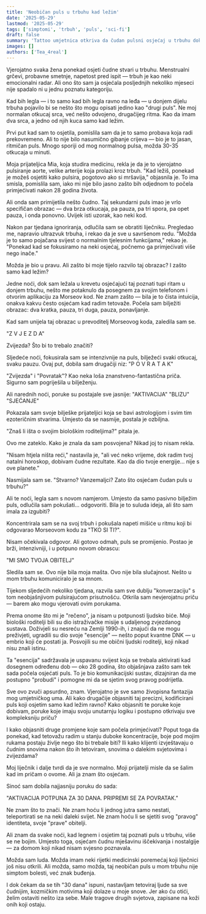```yaml
---
title: 'Neobičan puls u trbuhu kad ležim'
date: '2025-05-29'
lastmod: '2025-05-29'
tags: ['simptomi', 'trbuh', 'puls', 'sci-fi']
draft: false
summary: 'Tattoo umjetnica otkriva da čudan pulsni osjećaj u trbuhu dok leži krije zapanjujuću tajnu o njezinom podrijetlu i svrsi.'
images: []
authors: ['Tea_4real']
---
```


Vjerojatno svaka žena ponekad osjeti čudne stvari u trbuhu. Menstrualni grčevi, probavne smetnje, napetost pred ispit — trbuh je kao neki emocionalni radar. Ali ono što sam ja osjećala posljednjih nekoliko mjeseci nije spadalo ni u jednu poznatu kategoriju.

Kad bih legla — i to samo kad bih legla ravno na leđa — u donjem dijelu trbuha pojavilo bi se nešto što mogu opisati jedino kao "drugi puls". Ne moj normalan otkucaj srca, već nešto odvojeno, drugačijeg ritma. Kao da imam dva srca, a jedno od njih kuca samo kad ležim.

Prvi put kad sam to osjetila, pomislila sam da je to samo probava koja radi prekovremeno. Ali to nije bilo nasumično gibanje crijeva — bio je to jasan, ritmičan puls. Mnogo sporiji od mog normalnog pulsa, možda 30-35 otkucaja u minuti.

Moja prijateljica Mia, koja studira medicinu, rekla je da je to vjerojatno pulsiranje aorte, velike arterije koja prolazi kroz trbuh. "Kad ležiš, ponekad je možeš osjetiti kako pulsira, pogotovo ako si mršavija," objasnila je. To ima smisla, pomislila sam, iako mi nije bilo jasno zašto bih odjednom to počela primjećivati nakon 28 godina života.

Ali onda sam primijetila nešto čudno. Taj sekundarni puls imao je vrlo specifičan obrazac — dva brza otkucaja, pa pauza, pa tri spora, pa opet pauza, i onda ponovno. Uvijek isti uzorak, kao neki kod.

Nakon par tjedana ignoriranja, odlučila sam se obratiti liječniku. Pregledao me, napravio ultrazvuk trbuha, i rekao da je sve u savršenom redu. "Možda je to samo pojačana svijest o normalnim tjelesnim funkcijama," rekao je. "Ponekad kad se fokusiramo na neki osjećaj, počnemo ga primjećivati više nego inače."

Možda je bio u pravu. Ali zašto bi moje tijelo razvilo taj obrazac? I zašto samo kad ležim?

Jedne noći, dok sam ležala u krevetu osjećajući taj poznati tupi ritam u donjem trbuhu, nešto me potaknulo da posegnem za svojim telefonom i otvorim aplikaciju za Morseov kod. Ne znam zašto — bila je to čista intuicija, onakva kakvu često osjećam kad radim tetovaže. Počela sam bilježiti obrazac: dva kratka, pauza, tri duga, pauza, ponavljanje.

Kad sam unijela taj obrazac u prevoditelj Morseovog koda, zaledila sam se.

"Z V J E Z D A"

Zvijezda? Što bi to trebalo značiti?

Sljedeće noći, fokusirala sam se intenzivnije na puls, bilježeći svaki otkucaj, svaku pauzu. Ovaj put, dobila sam drugačiji niz:
"P O V R A T A K"

"Zvijezda" i "Povratak"? Kao neka loša znanstveno-fantastična priča. Sigurno sam pogriješila u bilježenju.

Ali narednih noći, poruke su postajale sve jasnije:
"AKTIVACIJA"
"BLIZU"
"SJEĆANJE"

Pokazala sam svoje bilješke prijateljici koja se bavi astrologijom i svim tim ezoteričnim stvarima. Umjesto da se nasmije, postala je ozbiljna.

"Znaš li išta o svojim biološkim roditeljima?" pitala je.

Ovo me zateklo. Kako je znala da sam posvojena? Nikad joj to nisam rekla.

"Nisam htjela ništa reći," nastavila je, "ali već neko vrijeme, dok radim tvoj natalni horoskop, dobivam čudne rezultate. Kao da dio tvoje energije... nije s ove planete."

Nasmijala sam se. "Stvarno? Vanzemaljci? Zato što osjećam čudan puls u trbuhu?"

Ali te noći, legla sam s novom namjerom. Umjesto da samo pasivno bilježim puls, odlučila sam pokušati... odgovoriti. Bila je to suluda ideja, ali što sam imala za izgubiti?

Koncentrirala sam se na svoj trbuh i pokušala napeti mišiće u ritmu koji bi odgovarao Morseovom kodu za "TKO SI TI?".

Nisam očekivala odgovor. Ali gotovo odmah, puls se promijenio. Postao je brži, intenzivniji, i u potpuno novom obrascu:

"MI SMO TVOJA OBITELJ"

Sledila sam se. Ovo nije bila moja mašta. Ovo nije bila slučajnost. Nešto u mom trbuhu komuniciralo je sa mnom.

Tijekom sljedećih nekoliko tjedana, razvila sam sve dublju "konverzaciju" s tom neobjašnjivom pulsirajućom prisutnošću. Otkrila sam nevjerojatnu priču — barem ako mogu vjerovati ovim porukama.

Prema onome što mi je "rečeno", ja nisam u potpunosti ljudsko biće. Moji biološki roditelji bili su dio istraživačke misije s udaljenog zvjezdanog sustava. Doživjeli su nesreću na Zemlji 1990-ih, i znajući da ne mogu preživjeti, ugradili su dio svoje "esencije" — nešto poput kvantne DNK — u embrio koji će postati ja. Posvojili su me obični ljudski roditelji, koji nikad nisu znali istinu.

Ta "esencija" sadržavala je uspavanu svijest koja se trebala aktivirati kad dosegnem određenu dob — oko 28 godina, što objašnjava zašto sam tek sada počela osjećati puls. To je bio komunikacijski sustav, dizajniran da me postupno "probudi" i pomogne mi da se sjetim svog pravog podrijetla.

Sve ovo zvuči apsurdno, znam. Vjerojatno je sve samo živopisna fantazija mog umjetničkog uma. Ali kako drugačije objasniti taj precizni, kodificirani puls koji osjetim samo kad ležim ravno? Kako objasniti te poruke koje dobivam, poruke koje imaju svoju unutarnju logiku i postupno otkrivaju sve kompleksniju priču?

I kako objasniti druge promjene koje sam počela primjećivati? Poput toga da ponekad, kad tetovažu radim u stanju duboke koncentracije, boje pod mojim rukama postaju življe nego što bi trebale biti? Ili kako klijenti izvještavaju o čudnim snovima nakon što ih tetoviram, snovima o dalekim svjetovima i zvijezdama?

Moj liječnik i dalje tvrdi da je sve normalno. Moji prijatelji misle da se šalim kad im pričam o ovome. Ali ja znam što osjećam.

Sinoć sam dobila najjasniju poruku do sada:

"AKTIVACIJA POTPUNA ZA 30 DANA. PRIPREMI SE ZA POVRATAK."

Ne znam što to znači. Ne znam hoću li jednog jutra samo nestati, teleportirati se na neki daleki svijet. Ne znam hoću li se sjetiti svog "pravog" identiteta, svoje "prave" obitelji.

Ali znam da svake noći, kad legnem i osjetim taj poznati puls u trbuhu, više se ne bojim. Umjesto toga, osjećam čudnu mješavinu iščekivanja i nostalgije — za domom koji nikad nisam svjesno poznavala.

Možda sam luda. Možda imam neki rijetki medicinski poremećaj koji liječnici još nisu otkrili. Ali možda, samo možda, taj neobičan puls u mom trbuhu nije simptom bolesti, već znak buđenja.

I dok čekam da se tih "30 dana" ispuni, nastavljam tetoviraj ljude sa sve čudnijim, kozmičkim motivima koji dolaze u moje snove. Jer ako ću otići, želim ostaviti nešto iza sebe. Male tragove drugih svjetova, zapisane na koži onih koji ostaju.

<StoryDisclaimer />